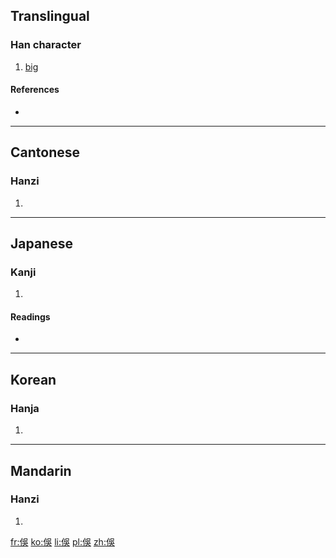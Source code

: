 {{also|俣}}
==Translingual==

===Han character===
{{Han char|rn=9|rad=人|as=07|sn=9|four=2623<sub>4</sub>|canj=人口女大 (ORVK)|ids=⿰[[亻]][[吳]]}}

# [[big]]

====References====
* {{Han ref|kx=0104.030|dkj=00662|dj=0220.030|hdz=10162.041|uh=4FC1|ud=20417|bh=CDE3|bd=52707}}

----

==Cantonese==

===Hanzi===
{{yue-hanzi|jyut=|y=yu5|sim=俣}}

# {{defn|lang=yue|sort=人07}}

----

==Japanese==

===Kanji===
{{ja-kanji|grade=|rs=人07}}

# {{defn|lang=ja|sort=人07}}

====Readings====
* {{ja-readings|on=[[ぐ]] (gu)|kun=[[おおきい]] (ookii)}}

----

==Korean==

===Hanja===
{{ko-hanja|hangeul=[[우]]|rv=u|mr=u}}

# {{defn|lang=ko|sort=人07}}

----

==Mandarin==

===Hanzi===
{{cmn-hanzi|sim=俣|pin=[[yǔ]] ([[yu3]])|wg=yü<sup>3</sup>}}

# {{defn|lang=cmn|sort=人07}}

[[fr:俁]]
[[ko:俁]]
[[li:俁]]
[[pl:俁]]
[[zh:俁]]